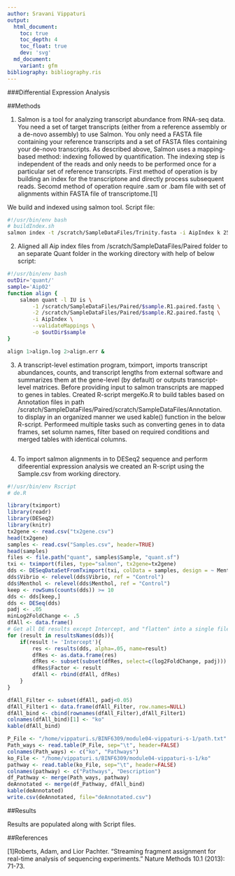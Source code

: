 ```yaml
---
author: Sravani Vippaturi
output:
  html_document:
    toc: true
    toc_depth: 4
    toc_float: true
    dev: 'svg'
  md_document:
    variant: gfm
bibliography: bibliography.ris
---
```


###Differential Expression Analysis

##Methods

1. Salmon is a tool for analyzing transcript abundance from RNA-seq data. You need a set of target transcripts (either from a reference assembly or a de-novo assembly) to use Salmon. You only need a FASTA file containing your reference transcripts and a set of FASTA files containing your de-novo transcripts. As described above, Salmon uses a mapping-based method: indexing followed by quantification. The indexing step is independent of the reads and only needs to be performed once for a particular set of reference transcripts. First method of operation is by building an index for the transcriptone and directly process subsequent reads. Secomd method of operation require .sam or .bam file with set of alignments within FASTA file of transcriptome.[1]

We build and indexed using salmon tool. Script file:
```bash
#!/usr/bin/env bash
# buildIndex.sh
salmon index -t /scratch/SampleDataFiles/Trinity.fasta -i AipIndex k 25
```

2. Aligned all Aip index files from /scratch/SampleDataFiles/Paired folder to an separate Quant folder in the working directory with help of below script:

```bash
#!/usr/bin/env bash
outDir='quant/'
sample='Aip02'
function align {
    salmon quant -l IU is \
        -1 /scratch/SampleDataFiles/Paired/$sample.R1.paired.fastq \
        -2 /scratch/SampleDataFiles/Paired/$sample.R2.paired.fastq \
        -i AipIndex \
        --validateMappings \
        -o $outDir$sample
}

align 1>align.log 2>align.err &
```

3. A transcript-level estimation program, tximport, imports transcript abundances, counts, and transcript lengths from external software and summarizes them at the gene-level (by default) or outputs transcript-level matrices. Before providing input to salmon transcripts are mapped to genes in tables. Created R-script mergeKo.R to build tables based on Annotation files in path /scratch/SampleDataFiles/Paired/scratch/SampleDataFiles/Annotation. to display in an organized manner we used kable() function in the below R-script. Performeed multiple tasks such as converting genes in to data frames, set solumn names, filter based on required conditions and merged tables with identical columns.

```R
```


4. To import salmon alignments in to DESeq2 sequence and perform difeerential expression analysis we created an R-script using the Sample.csv from working directory.

```r
#!/usr/bin/env Rscript
# de.R

library(tximport)
library(readr)
library(DESeq2)
library(knitr)
tx2gene <- read.csv("tx2gene.csv")
head(tx2gene)
samples <- read.csv("Samples.csv", header=TRUE)
head(samples)
files <- file.path("quant", samples$Sample, "quant.sf")
txi <- tximport(files, type="salmon", tx2gene=tx2gene)
dds <- DESeqDataSetFromTximport(txi, colData = samples, design = ~ Menthol + Vibrio)
dds$Vibrio <- relevel(dds$Vibrio, ref = "Control")
dds$Menthol <- relevel(dds$Menthol, ref = "Control")
keep <- rowSums(counts(dds)) >= 10
dds <- dds[keep,]
dds <- DESeq(dds)
padj <- .05
minLog2FoldChange <- .5
dfAll <- data.frame()
# Get all DE results except Intercept, and "flatten" into a single file.
for (result in resultsNames(dds)){
    if(result != 'Intercept'){
        res <- results(dds, alpha=.05, name=result)
        dfRes <- as.data.frame(res)
        dfRes <- subset(subset(dfRes, select=c(log2FoldChange, padj)))
        dfRes$Factor <- result
        dfAll <- rbind(dfAll, dfRes)
    }
}

dfAll_Filter <- subset(dfAll, padj<0.05)
dfAll_Filter1 <- data.frame(dfAll_Filter, row.names=NULL)
dfAll_bind <- cbind(rownames(dfAll_Filter),dfAll_Filter1)
colnames(dfAll_bind)[1] <- "ko"
kable(dfAll_bind)

P_File <- "/home/vippaturi.s/BINF6309/module04-vippaturi-s-1/path.txt"
Path_ways <- read.table(P_File, sep="\t", header=FALSE)
colnames(Path_ways) <- c("ko", "Pathways")
ko_File <- "/home/vippaturi.s/BINF6309/module04-vippaturi-s-1/ko"
pathway <- read.table(ko_File, sep="\t", header=FALSE)
colnames(pathway) <- c("Pathways", "Description")
df_Pathway <- merge(Path_ways, pathway)
deAnnotated <- merge(df_Pathway, dfAll_bind)
kable(deAnnotated)
write.csv(deAnnotated, file="deAnnotated.csv")
```
##Results

Results are populated along with Script files.

##References

[1]Roberts, Adam, and Lior Pachter. “Streaming fragment assignment for real-time analysis of sequencing experiments.” Nature Methods 10.1 (2013): 71-73.



